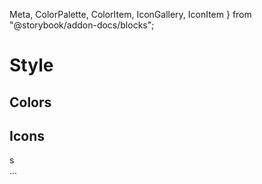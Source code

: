   Meta,
  ColorPalette,
  ColorItem,
  IconGallery,
  IconItem
} from "@storybook/addon-docs/blocks";

<Meta title="Design System/Colors" />

# Style

## Colors

<ColorPalette>
  <ColorItem
    title="theme.color.primary"
    subtitle="Coral"
    colors={[Colors.primary]}
  />
  <ColorItem
    title="theme.color.secondary"
    subtitle="Blue"
    colors={[Colors.secondary]}
  />
  <ColorItem
    title="theme.color.tertiary"
    subtitle="Grey"
    colors={[Colors.tertiary]}
  />
  <ColorItem
    title="theme.color.positive"
    subtitle="Green"
    colors={[Colors.positive]}
  />
  <ColorItem
    title="theme.color.warning"
    subtitle="Ochre"
    colors={[Colors.warning]}
  />
  <ColorItem
    title="theme.color.negative"
    subtitle="Red"
    colors={[Colors.negative]}
  />
  <ColorItem
    title="theme.color.orange"
    subtitle="Orange"
    colors={[Colors.orange]}
  />
  <ColorItem title="theme.color.gold" subtitle="Gold" colors={[Colors.gold]} />
  <ColorItem
    title="theme.color.green"
    subtitle="Green"
    colors={[Colors.green]}
  />
  <ColorItem
    title="theme.color.seafoam"
    subtitle="Seafoam"
    colors={[Colors.seafoam]}
  />
  <ColorItem
    title="theme.color.purple"
    subtitle="Purple"
    colors={[Colors.purple]}
  />
  <ColorItem
    title="theme.color.ultraviolet"
    subtitle="Ultraviolet"
    colors={[Colors.ultraviolet]}
  />
  <ColorItem
    title="Monochrome"
    colors={[
      Colors.darkest,
      Colors.darker,
      Colors.dark,
      Colors.mediumdark,
      Colors.medium,
      Colors.mediumlight,
      Colors.light,
      Colors.lighter,
      Colors.lightest
    ]}
  />
</ColorPalette>

## Icons

<IconGallery>
  <IconItem name="add">
    <div icon="add">s</div>
  </IconItem>
  ...
</IconGallery>
